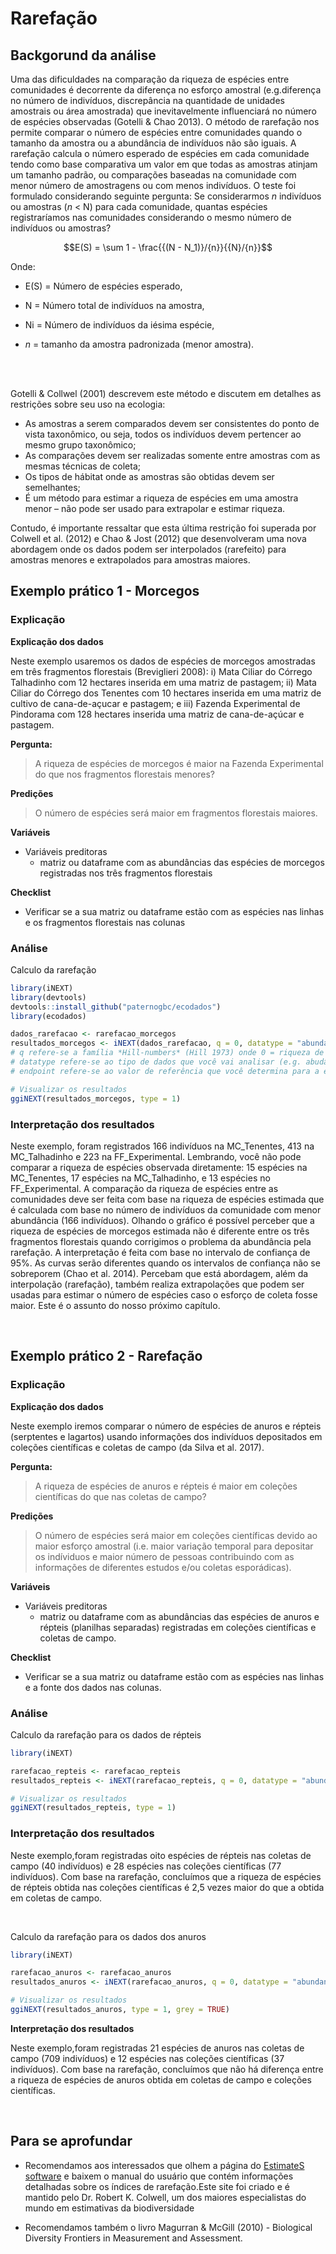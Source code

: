 # Rarefação

## Backgorund da análise

Uma das dificuldades na comparação da riqueza de espécies entre comunidades é decorrente da diferença no esforço amostral (e.g.diferença no número de indivíduos, discrepância na quantidade de unidades amostrais ou área amostrada) que inevitavelmente influenciará no número de espécies observadas (Gotelli & Chao 2013). O método de rarefação nos permite comparar o número de espécies entre comunidades quando o tamanho da amostra ou a abundância de indivíduos não são iguais. A rarefação calcula o número esperado de espécies em cada comunidade tendo como base comparativa um valor em que todas as amostras atinjam um tamanho padrão, ou comparações baseadas na comunidade com menor número de amostragens ou com menos indivíduos. O teste foi formulado considerando  seguinte pergunta: Se considerarmos *n* indivíduos ou amostras (*n* < N) para cada comunidade, quantas espécies  registraríamos nas comunidades considerando o mesmo número de indivíduos ou amostras?

$$E(S) = \sum 1 - \frac{{(N - N_1)}/{n}}{{N}/{n}}$$

Onde: 

* E(S) = Número de espécies esperado,

* N = Número total de indivíduos na amostra,

* Ni = Número de indivíduos da iésima espécie,

* *n* = tamanho da amostra padronizada (menor amostra).

<br> </br>

Gotelli & Collwel (2001) descrevem este método e discutem em detalhes as restrições sobre seu uso na ecologia: 

- As amostras a serem comparados devem ser consistentes do ponto de vista taxonômico, ou seja, todos os indivíduos devem pertencer ao mesmo grupo taxonômico;  
- As comparações devem ser realizadas somente entre amostras com as mesmas técnicas de coleta;  
- Os tipos de hábitat onde as amostras são obtidas devem ser semelhantes;  
- É um método para estimar a riqueza de espécies em uma amostra menor – não pode ser usado para extrapolar e estimar riqueza.  

Contudo, é importante ressaltar que esta última restrição foi superada por Colwell et al. (2012) e Chao & Jost (2012) que desenvolveram uma nova abordagem onde os dados podem ser interpolados (rarefeito) para amostras menores e extrapolados para amostras maiores.

## Exemplo prático 1 - Morcegos

### Explicação

**Explicação dos dados**

Neste exemplo usaremos os dados de espécies de morcegos amostradas em três fragmentos florestais (Breviglieri 2008): i) Mata Ciliar do Córrego Talhadinho com 12 hectares inserida em uma matriz de pastagem; ii) Mata Ciliar do Córrego dos Tenentes com 10 hectares inserida em uma matriz de cultivo de cana-de-açucar e pastagem; e iii) Fazenda Experimental de Pindorama com 128 hectares inserida uma matriz de cana-de-açúcar e pastagem. 

**Pergunta:** 

> A riqueza de espécies de morcegos é maior na Fazenda Experimental do que nos fragmentos florestais menores?

**Predições**

> O número de espécies será maior em fragmentos florestais maiores.

**Variáveis**

* Variáveis preditoras
  + matriz ou dataframe com as abundâncias das espécies de morcegos registradas nos três fragmentos florestais
  

**Checklist**

* Verificar se a sua matriz ou dataframe estão com as espécies nas linhas e os fragmentos florestais nas colunas


### Análise

Calculo da rarefação

```r
library(iNEXT)
library(devtools)
devtools::install_github("paternogbc/ecodados")
library(ecodados)

dados_rarefacao <- rarefacao_morcegos
resultados_morcegos <- iNEXT(dados_rarefacao, q = 0, datatype = "abundance", endpoint = 800)
# q refere-se a família *Hill-numbers* (Hill 1973) onde 0 = riqueza de espécies, 1 =  diversidade de Shannon, e 2 = diversidade de Simpson.
# datatype refere-se ao tipo de dados que você vai analisar (e.g. abudância, incidência).
# endpoint refere-se ao valor de referência que você determina para a extrapolação.

# Visualizar os resultados 
ggiNEXT(resultados_morcegos, type = 1)
```

### Interpretação dos resultados

Neste exemplo, foram registrados 166 indivíduos na MC_Tenentes, 413 na MC_Talhadinho e 223 na FF_Experimental. Lembrando, você não pode comparar a riqueza de espécies observada diretamente: 15 espécies na MC_Tenentes, 17 espécies na MC_Talhadinho, e 13 espécies no FF_Experimental. A comparação da riqueza de espécies entre as comunidades deve ser feita com base na riqueza de espécies estimada que é calculada com base no número de indivíduos da comunidade com menor abundância (166 indivíduos). Olhando o gráfico é possível perceber que a riqueza de espécies de morcegos estimada não é diferente entre os três fragmentos florestais quando corrigimos o problema da abundância pela rarefação. A interpretação é feita com base no intervalo de confiança de 95%. As curvas serão diferentes quando os intervalos de confiança não se sobreporem (Chao et al. 2014). Percebam que está abordagem, além da interpolação (rarefação), também realiza extrapolações que podem ser usadas para estimar o número de espécies caso o esforço de coleta fosse maior. Este é o assunto do nosso próximo capítulo.

<p>&nbsp;</p>

## Exemplo prático 2 - Rarefação

### Explicação

**Explicação dos dados**

Neste exemplo iremos comparar o número de espécies de anuros e répteis (serptentes e lagartos) usando informações dos indivíduos depositados em coleções científicas e coletas de campo (da Silva et al. 2017). 

**Pergunta:** 

> A riqueza de espécies de anuros e répteis é maior em coleções científicas do que nas coletas de campo?

**Predições**

> O número de espécies será maior em coleções científicas devido ao maior esforço amostral (i.e. maior variação temporal para depositar os indíviduos e maior número de pessoas contribuindo com as informações de diferentes estudos e/ou coletas esporádicas).
 

**Variáveis**

* Variáveis preditoras
  + matriz ou dataframe com as abundâncias das espécies de anuros e répteis (planilhas separadas) registradas em coleções científicas e coletas de campo.
  

**Checklist**

* Verificar se a sua matriz ou dataframe estão com as espécies nas linhas e a fonte dos dados nas colunas.


### Análise

Calculo da rarefação para os dados de répteis

```r
library(iNEXT)

rarefacao_repteis <- rarefacao_repteis
resultados_repteis <- iNEXT(rarefacao_repteis, q = 0, datatype = "abundance", endpoint = 200)

# Visualizar os resultados 
ggiNEXT(resultados_repteis, type = 1)
```

### Interpretação dos resultados

Neste exemplo,foram registradas oito espécies de répteis nas coletas de campo (40 indivíduos) e 28 espécies nas coleções científicas (77 indivíduos). Com base na rarefação, concluímos que a riqueza de espécies de répteis obtida nas coleções científicas é 2,5 vezes maior do que a obtida em coletas de campo.

<p>&nbsp;</p>

Calculo da rarefação para os dados dos anuros

```r
library(iNEXT)

rarefacao_anuros <- rarefacao_anuros
resultados_anuros <- iNEXT(rarefacao_anuros, q = 0, datatype = "abundance", endpoint = 800)

# Visualizar os resultados 
ggiNEXT(resultados_anuros, type = 1, grey = TRUE)
```

**Interpretação dos resultados**

Neste exemplo,foram registradas 21 espécies de anuros nas coletas de campo (709 indivíduos) e 12 espécies nas coleções científicas (37 indivíduos). Com base na rarefação, concluímos que não há diferença entre a riqueza de espécies de anuros obtida em coletas de campo e coleções científicas.

<p>&nbsp;</p>

## Para se aprofundar

* Recomendamos aos interessados que olhem a página do [EstimateS software](http://viceroy.eeb.uconn.edu/estimates) e baixem o manual do usuário que contém informações detalhadas sobre os índices de rarefação.Este site foi criado e é mantido pelo Dr. Robert K. Colwell, um dos maiores especialistas do mundo em estimativas da biodiversidade

* Recomendamos também o livro Magurran & McGill (2010) - Biological Diversity Frontiers in Measurement and Assessment.

